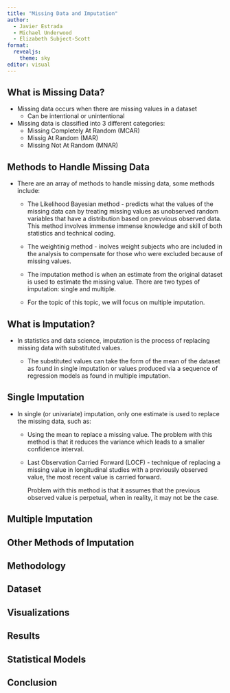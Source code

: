 ```yaml
---
title: "Missing Data and Imputation"
author: 
  - Javier Estrada
  - Michael Underwood
  - Elizabeth Subject-Scott
format: 
  revealjs:
    theme: sky
editor: visual
---
```


## What is Missing Data?

-   Missing data occurs when there are missing values in a dataset
    -   Can be intentional or unintentional
-   Missing data is classified into 3 different categories:
    -   Missing Completely At Random (MCAR)
    -   Missig At Random (MAR)
    -   Missing Not At Random (MNAR)

## Methods to Handle Missing Data

-   There are an array of methods to handle missing data, some methods include:

    -   The Likelihood Bayesian method - predicts what the values of the missing data can by treating missing values as unobserved random variables that have a distribution based on prevvious observed data. This method involves immense immense knowledge and skill of both statistics and technical coding.

    -   The weightinig method - inolves weight subjects who are included in the analysis to compensate for those who were excluded because of missing values.

    -   The imputation method is when an estimate from the original dataset is used to estimate the missing value. There are two types of imputation: single and multiple.

    -   For the topic of this topic, we will focus on multiple imputation.

## What is Imputation?

-   In statistics and data science, imputation is the process of replacing missing data with substituted values.

    -   The substituted values can take the form of the mean of the dataset as found in single imputation or values produced via a sequence of regression models as found in multiple imputation.

## Single Imputation

-   In single (or univariate) imputation, only one estimate is used to replace the missing data, such as:

    -   Using the mean to replace a missing value. The problem with this method is that it reduces the variance which leads to a smaller confidence interval.

    -   Last Observation Carried Forward (LOCF) - technique of replacing a missing value in longitudinal studies with a previously observed value, the most recent value is carried forward.

        Problem with this method is that it assumes that the previous observed value is perpetual, when in reality, it may not be the case.

## Multiple Imputation

## Other Methods of Imputation

## Methodology

## Dataset

## Visualizations

## Results

## Statistical Models

## Conclusion
